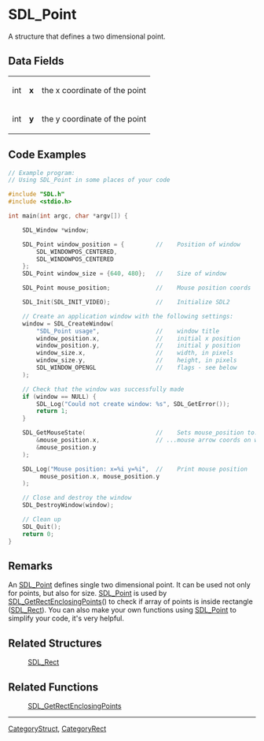 
= SDL_Point =
A structure that defines a two dimensional point.


== Data Fields ==
{|
|int
|'''x'''
|the x coordinate of the point
|-
|int
|'''y'''
|the y coordinate of the point
|}

== Code Examples ==
<syntaxhighlight lang='c++'>
// Example program:
// Using SDL_Point in some places of your code

#include "SDL.h"
#include <stdio.h>

int main(int argc, char *argv[]) {

    SDL_Window *window;

    SDL_Point window_position = {         //    Position of window
        SDL_WINDOWPOS_CENTERED,
        SDL_WINDOWPOS_CENTERED
    };
    SDL_Point window_size = {640, 480};   //    Size of window

    SDL_Point mouse_position;             //    Mouse position coords

    SDL_Init(SDL_INIT_VIDEO);             //    Initialize SDL2

    // Create an application window with the following settings:
    window = SDL_CreateWindow( 
        "SDL_Point usage",                //    window title
        window_position.x,                //    initial x position
        window_position.y,                //    initial y position
        window_size.x,                    //    width, in pixels
        window_size.y,                    //    height, in pixels
        SDL_WINDOW_OPENGL                 //    flags - see below
    );

    // Check that the window was successfully made
    if (window == NULL) {
        SDL_Log("Could not create window: %s", SDL_GetError());
        return 1;
    }

    SDL_GetMouseState(                    //    Sets mouse_position to...
        &mouse_position.x,                // ...mouse arrow coords on window
        &mouse_position.y
    );

    SDL_Log("Mouse position: x=%i y=%i",  //    Print mouse position
         mouse_position.x, mouse_position.y
    );

    // Close and destroy the window
    SDL_DestroyWindow(window); 

    // Clean up
    SDL_Quit();
    return 0; 
}
</syntaxhighlight>

== Remarks ==
An [[SDL_Point]] defines single two dimensional point. It can be used not only for points, but also for size.
[[SDL_Point]] is used by [[SDL_GetRectEnclosingPoints]]() to check if array of points is inside rectangle ([[SDL_Rect]]).
You can also make your own functions using [[SDL_Point]] to simplify your code, it's very helpful.

== Related Structures ==
:[[SDL_Rect]]

== Related Functions ==
:[[SDL_GetRectEnclosingPoints]]

----
[[CategoryStruct]], [[CategoryRect]]
